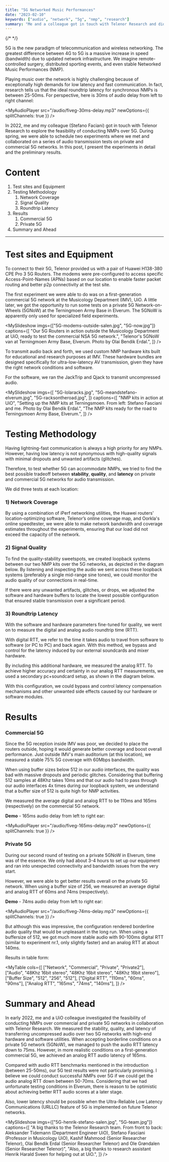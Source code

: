 ```yaml
---
title: "5G Networked Music Performances"
date: "2023-02-10"
keywords: ["audio", "network", "5g", "nmp", "research"]
summary: "Me and a colleague got in touch with Telenor Research and did some experiments to see if it's possible to play music together over 5G. Here are the preliminary results."
---
```


{/* <MyImage src="/img/5G-logo.png" alt="5G logo" /> */}

5G is the new paradigm of telecommunication and wireless networking. The greatest difference between 4G to 5G is a massive increase in speed (bandwidth) due to updated network infrastructure. We imagine remote-controlled surgery, distributed sporting events, and even stable Networked Music Performances (NMP).

Playing music over the network is highly challenging because of exceptionally high demands for low latency and fast communication. In fact, research tells us that the ideal roundtrip latency for synchronous NMPs is between 25-50ms. For perspective, here is 30ms of audio delay from left to right channel:

<MyAudioPlayer
  src="/audio/fiveg-30ms-delay.mp3"
  newOptions={{ splitChannels: true }}
/>

In 2022, me and my colleague (<MyLink href="https://stefanofasciani.com/">Stefano Faciani</MyLink>) got in touch with Telenor Research to explore the feasibility of conducting NMPs over 5G. During spring, we were able to schedule two experiments where we met and collaborated on a series of audio transmission tests on private and commercial 5G networks. In this post, I present the experiments in detail and the preliminary results.

# Content

1. <MyLink href="#test-sites-and-equipment">Test sites and Equipment</MyLink>
2. <MyLink href="#testing-methodology">Testing Methodology</MyLink>
   1. <MyLink href="#network-coverage">Network Coverage</MyLink>
   2. <MyLink href="#signal-quality">Signal Quality</MyLink>
   3. <MyLink href="#roundtrip-latency">Roundtrip Latency</MyLink>
3. <MyLink href="#results">Results</MyLink>
   1. <MyLink href="#commercial-5g">Commercial 5G</MyLink>
   2. <MyLink href="#private-5g">Private 5G</MyLink>
4. <MyLink href="#summary-and-ahead">Summary and Ahead</MyLink>

<hr />

<h1 id="test-sites-and-equipment">Test sites and Equipment</h1>

To connect to their 5G, Telenor provided us with a pair of Huawei H138-380 CPE Pro 3 5G Routers. The modems were pre-configured to access specific Access-Point-Names (APNs) based on our location to enable faster packet routing and better p2p connectivity at the test site.

The first experiment we were able to do was on a first-generation commercial 5G network at the Musicology Department (IMV), UiO. A little later, we got the opportunity to run some tests on a private 5G Network-on-Wheels (5GNoW) at the Terningmoen Army Base in Elverum. The 5GNoW is apparently only used for specialized field experiments.

<MySlideshow
  imgs={["5G-modems-outside-salen.jpg", "5G-now.jpg"]}
  captions={[
    "Our 5G Routers in action outside the Musicology Department at UiO, ready to test the commercial NSA 5G network.",
    "Telenor's 5GNoW van at Terningmoen Army Base, Elverum. Photo by Olai Bendik Erdal.",
  ]}
/>

To transmit audio back and forth, we used custom <MyLink href="https://github.com/MCT-master/NMP-Portable-Kits/wiki">NMP hardware kits</MyLink> built for educational and research purposes at IMV. These hardware bundles are designed specifically for ultra-low-latency AV transmission, given they have the right network conditions and software.

For the software, we ran the <MyLink href="https://www.jacktrip.org">JackTrip</MyLink> and Qjack to transmit uncompressed audio.

<MySlideshow
  imgs={[
    "5G-lolaracks.jpg",
    "5G-meandstefano-elverum.jpg",
    "5G-racksontheroad.jpg",
  ]}
  captions={[
    "NMP kits in action at UiO",
    "Setting up the NMP kits at Terningsmoen. From left: Stefano Fasciani and me. Photo by Olai Bendik Erdal.",
    "The NMP kits ready for the road to Terningsmoen Army Base, Elverum.",
  ]}
/>

<h1 id="testing-methodology">Testing Methodology</h1>

Having lightning-fast communication is always a high priority for any NMPs. However, having low latency is not synonymous with high-quality signals with minimal dropouts and unwanted artifacts (glitches).

Therefore, to test whether 5G can accommodate NMPs, we tried to find the best possible tradeoff between **stability**, **quality**, and **latency** on private and commercial 5G networks for audio transmission.

We did three tests at each location:

<h3 id="network-coverage">1) Network Coverage</h3>

By using a combination of <MyLink href="https://iperf.fr/">iPerf</MyLink> networking utilities, the Huawei routers' location-optimizing software, <MyLink href="https://www.telenor.no/dekning/#dekningskart">Telenor’s online coverage map</MyLink>, and <MyLink href="https://www.speedtest.net/">Oorkla's online speedtester</MyLink>, we were able to make network bandwidth and coverage estimates throughout the experiments, ensuring that our load did not exceed the capacity of the network.

<h3 id="signal-quality">2) Signal Quality</h3>

To find the quality-stability sweetspots, we created loopback systems between our two NMP kits over the 5G networks, as depicted in the diagram below. By listening and inspecting the audio we sent across these loopback systems (preferably a single mid-range sine tones), we could monitor the audio quality of our connections in real-time.

<MyImage
  src="/img/5G-latency-method.jpg"
  alt="latency measurement diagram"
  caption="This diagrams shows how to setup for measuring audio quality and roundtrip latency in NMP systems with two clients."
/>

If there were any unwanted artifacts, glitches, or drops, we adjusted the software and hardware buffers to locate the lowest possible configuration that ensured stable transmission over a significant period.

<h3 id="roundtrip-latency">3) Roundtrip Latency</h3>

With the software and hardware parameters fine-tuned for quality, we went on to measure the digital and analog audio roundtrip time (RTT).

With digital RTT, we refer to the time it takes audio to travel from software to software (or PC to PC) and back again. With this method, we bypass and control for the latency induced by our external soundcards and mixer hardware.

By including this additional hardware, we measured the analog RTT. To achieve higher accuracy and certainty in our analog RTT measurements, we used a secondary pc+soundcard setup, as shown in the diagram below.

<MyImage
  src="/img/5G-latency-method-third-laptop.png"
  alt="latency measurement third laptop diagram"
/>

With this configuration, we could bypass and control latency compensation mechanisms and other unwanted side effects caused by our hardware or software modules.

<h1 id="results">Results</h1>

<h3 id="commercial-5g">Commercial 5G</h3>

Since the 5G reception inside IMV was poor, we decided to place the routers outside, hoping it would generate better coverage and boost overall performance. Just outside IMV's main auditorium (at <MyLink href="https://www.google.com/maps/place/59%C2%B056'13.4%22N+10%C2%B043'13.9%22E/@59.9370556,10.7205278,226m/data=!3m2!1e3!4b1!4m4!3m3!8m2!3d59.9370556!4d10.7205278">this location</MyLink>), we measured a stable 75% 5G coverage with 60Mbps bandwidth.

When using buffer sizes below 512 in our audio interfaces, the quality was bad with massive dropouts and periodic glitches. Considering that buffering 512 samples at 48Khz takes 10ms and that our audio had to pass through our audio interfaces 4x times during our loopback system, we understand that a buffer size of 512 is quite high for NMP activities.

We measured the average digital and analog RTT to be 110ms and 165ms (respectively) on the commercial 5G network.

**Demo** - 165ms audio delay from left to right ear:

<MyAudioPlayer
  src="/audio/fiveg-165ms-delay.mp3"
  newOptions={{ splitChannels: true }}
/>

<h3 id="private-5g">Private 5G</h3>

During our second round of testing on a private 5GNoW in Elverum, time was of the essence. We only had about 3-4 hours to set up our equipment and ran into unexpected connectivity and bandwidth issues from the very start.

However, we were able to get better results overall on the private 5G network. When using a buffer size of 256, we measured an average digital and analog RTT of 60ms and 74ms (respectively).

**Demo** - 74ms audio delay from left to right ear:

<MyAudioPlayer
  src="/audio/fiveg-74ms-delay.mp3"
  newOptions={{ splitChannels: true }}
/>

But although this was impressive, the configuration rendered borderline audio quality that would be unpleasant in the long run. When using a buffersize of 512, we got much more stable audio with 90-100ms digital RTT (similar to experiment nr.1, only slightly faster) and an analog RTT at about 140ms.

Results in table form:

<MyTable
  cols={[
    ["Network", "Commercial", "Private", "Private2"],
    ["Audio", "48Khz 16bit stereo", "48Khz 16bit stereo", "48Khz 16bit stereo"],
    ["Buffer Size", "512", "256", "512"],
    ["Digital RTT", "110ms", "60ms", "90ms"],
    ["Analog RTT", "165ms", "74ms", "140ms"],
  ]}
/>

<h1 id="summary-and-ahead">Summary and Ahead</h1>

In early 2022, me and a UiO colleague investigated the feasibility of conducting NMPs over commercial and private 5G networks in collaboration with Telenor Research. We measured the stability, quality, and latency of transferring uncompressed audio over two 5G networks with high-end hardware and software utilities. When accepting borderline conditions on a private 5G network (5GNoW), we managed to push the audio RTT latency down to 75ms. However, in more realistic conditions on a first-generation commercial 5G, we achieved an analog RTT audio latency of 165ms.

Compared with audio RTT benchmarks mentioned in the introduction (between 25-50ms), our 5G test results were not particularly promising. I believe we could conduct successful NMPs over 5G if we could get the audio analog RTT down between 50-70ms. Considering that we had unfortunate testing conditions in Elverum, there is reason to be optimistic about achieving better RTT audio scores at a later stage.

Also, lower latency should be possible when the Ultra-Reliable Low Latency Communications (URLLC) feature of 5G is implemented on future Telenor networks.

<MySlideshow
  imgs={["5G-henrik-stefano-salen.jpg", "5G-team.jpg"]}
  captions={[
    "A big thanks to the Telenor Research team. From front to back: Aleksander Tidemann (Department Engineer UiO), Stefano Fasciani (Professor in Musicology UiO), Kashif Mahmood (Senior Researcher Telenor), Olai Bendik Erdal (Senior Researcher Telenor) and Ole Grøndalen (Senior Researcher Telenor)",
    "Also, a big thanks to research assistant Henrik Harald Sveen for helping out at UiO.",
  ]}
/>
